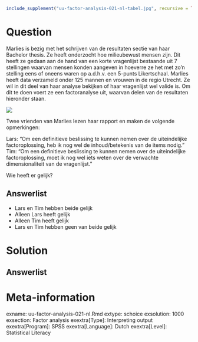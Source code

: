 ```r
include_supplement("uu-factor-analysis-021-nl-tabel.jpg", recursive = TRUE)
```



Question
========
  
Marlies is bezig met het schrijven van de resultaten sectie van haar Bachelor thesis. Ze heeft onderzocht hoe milieubewust mensen zijn. Dit heeft ze gedaan aan de hand van een korte vragenlijst bestaande uit 7 stellingen waarvan mensen konden aangeven in hoeverre ze het met zo’n stelling eens of oneens waren op a.d.h.v. een 5-punts Likertschaal.  Marlies heeft data verzameld onder 125 mannen en vrouwen in de regio Utrecht. Ze wil in dit deel van haar analyse bekijken of haar vragenlijst wel valide is. Om dit te doen voert ze een factoranalyse uit, waarvan delen van de resultaten hieronder staan. 

![](uu-factor-analysis-021-nl-tabel.jpg)

Twee vrienden van Marlies lezen haar rapport en maken de volgende opmerkingen:

Lars: 	“Om een definitieve beslissing te kunnen nemen over de uiteindelijke factoroplossing, heb ik nog wel de inhoud/betekenis van de items nodig.”
Tim:	“Om een definitieve beslissing te kunnen nemen over de uiteindelijke factoroplossing, moet ik nog wel iets weten over de verwachte dimensionaliteit van de vragenlijst.”

Wie heeft er gelijk?

  
Answerlist
----------
* Lars en Tim hebben beide gelijk
* Alleen Lars heeft gelijk
* Alleen Tim heeft gelijk
* Lars en Tim hebben geen van beide gelijk

Solution
========
  


Answerlist
----------



Meta-information
================
exname: uu-factor-analysis-021-nl.Rmd
extype: schoice
exsolution: 1000
exsection: Factor analysis
exextra[Type]: Interpreting output
exextra[Program]: SPSS
exextra[Language]: Dutch
exextra[Level]: Statistical Literacy
